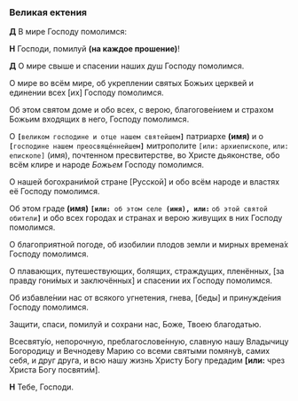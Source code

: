 ### Великая ектения

**Д** В мире Господу помолимся:  

**Н** Господи, помилуй **(на каждое прошение)**!  

**Д** О мире свыше и спасении наших душ Господу помолимся.  

О мире во всём мире, об укреплении святых Божьих церквей и единении всех <R>[</R>их<R>]</R> Господу помолимся.  

Об этом святом доме и обо всех, с верою, благогове́нием и страхом Божьим входящих в него, Господу помолимся.  

О **`[`**`великом господине и отце нашем святейшем`**`]`** патриархе **(имя)** и о **`[`**`господине нашем преосвяще́ннейшем`**`]`** митрополите `[`<R>`или:`</R> `архиепископе`<R>, `или:`</R> `епископе`<R>`]`</R> <R>(имя)</R>, почтенном пресвитерстве, во Христе дьяконстве, обо всём клире и народе *Божьем* Господу помолимся.

О нашей богохрани́мой стране <R>[</R>Русской<R>]</R> и обо всём народе и властях её Господу помолимся.  

Об этом граде **(имя)** **`[или: `**` об этом селе `**` (имя), или:`** ` об этой святой обители `**`]`** и обо всех городах и странах и верою живущих в них Господу помолимся.  

О благоприятной погоде, об изобилии плодов земли и мирных времена́х Господу помолимся.  

О плавающих, путешествующих, болящих, страждущих, пленённых, <R>[</R>за правду гони́мых и заключённых<R>]</R> и спасении их Господу помолимся.  

Об избавле́нии нас от всякого угнетения, гнева, <R>[</R>беды<R>]</R> и принужде́ния Господу помолимся.

Защити, спаси, помилуй и сохрани нас, Боже, Тво­ею благодатью.

Всесвяту́ю, непорочную, преблагослове́нную, славную нашу Владычицу Богородицу и Вечнодеву Марию со всеми святыми помяну́в, самих себя, и друг друга, и всю нашу жизнь Христу Богу предадим **[или:** чрез Христа Богу посвяти́м<R>]</R>.  

**Н** Тебе, Господи.
